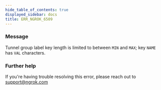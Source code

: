 ```yaml
---
hide_table_of_contents: true
displayed_sidebar: docs
title: ERR_NGROK_6509
---
```




### Message

Tunnel group label key length is limited to between `MIN` and `MAX`; key `NAME` has `VAL` characters.

<ErrorDetails error="err_ngrok_6509" />

### Further help

If you're having trouble resolving this error, please reach out to [support@ngrok.com](mailto:support@ngrok.com?subject=Help%20with%20ERR_NGROK_6509)
